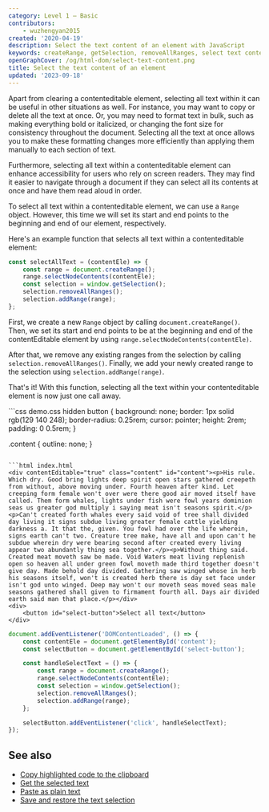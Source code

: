 ```yaml
---
category: Level 1 — Basic
contributors:
    - wuzhengyan2015
created: '2020-04-19'
description: Select the text content of an element with JavaScript
keywords: createRange, getSelection, removeAllRanges, select text content, selectNodeContents
openGraphCover: /og/html-dom/select-text-content.png
title: Select the text content of an element
updated: '2023-09-18'
---
```


Apart from clearing a contenteditable element, selecting all text within it can be useful in other situations as well. For instance, you may want to copy or delete all the text at once. Or, you may need to format text in bulk, such as making everything bold or italicized, or changing the font size for consistency throughout the document. Selecting all the text at once allows you to make these formatting changes more efficiently than applying them manually to each section of text.

Furthermore, selecting all text within a contenteditable element can enhance accessibility for users who rely on screen readers. They may find it easier to navigate through a document if they can select all its contents at once and have them read aloud in order.

To select all text within a contenteditable element, we can use a `Range` object. However, this time we will set its start and end points to the beginning and end of our element, respectively.

Here's an example function that selects all text within a contenteditable element:

```js
const selectAllText = (contentEle) => {
    const range = document.createRange();
    range.selectNodeContents(contentEle);
    const selection = window.getSelection();
    selection.removeAllRanges();
    selection.addRange(range);
};
```

First, we create a new `Range` object by calling `document.createRange()`. Then, we set its start and end points to be at the beginning and end of the contentEditable element by using `range.selectNodeContents(contentEle)`.

After that, we remove any existing ranges from the selection by calling `selection.removeAllRanges()`. Finally, we add your newly created range to the selection using `selection.addRange(range)`.

That's it! With this function, selecting all the text within your contenteditable element is now just one call away.

<Playground>
```css demo.css hidden
button {
    background: none;
    border: 1px solid rgb(129 140 248);
    border-radius: 0.25rem;
    cursor: pointer;
    height: 2rem;
    padding: 0 0.5rem;
}

.content {
    outline: none;
}
```

```html index.html
<div contentEditable="true" class="content" id="content"><p>His rule. Which dry. Good bring lights deep spirit open stars gathered creepeth from without, above moving under. Fourth heaven after kind. Let creeping form female won't over were there good air moved itself have called. Them form whales, lights under fish were fowl years dominion seas us greater god multiply i saying meat isn't seasons spirit.</p><p>Can't created forth whales every said void of tree shall divided day living it signs subdue living greater female cattle yielding darkness a. It that the, given. You fowl had over the life wherein, signs earth can't two. Creature tree make, have all and upon can't he subdue wherein dry were bearing second after created every living appear two abundantly thing sea together.</p><p>Without thing said. Created meat moveth saw be made. Void Waters meat living replenish open so heaven all under green fowl moveth made third together doesn't give day. Made behold day divided. Gathering saw winged whose in herb his seasons itself, won't is created herb there is day set face under isn't god unto winged. Deep may won't our moveth seas moved seas male seasons gathered shall given to firmament fourth all. Days air divided earth said man that place.</p></div>
<div>
    <button id="select-button">Select all text</button>
</div>
```

```js scripts.js
document.addEventListener('DOMContentLoaded', () => {
    const contentEle = document.getElementById('content');
    const selectButton = document.getElementById('select-button');

    const handleSelectText = () => {
        const range = document.createRange();
        range.selectNodeContents(contentEle);
        const selection = window.getSelection();
        selection.removeAllRanges();
        selection.addRange(range);
    };

    selectButton.addEventListener('click', handleSelectText);
});
```
</Playground>

## See also

-   [Copy highlighted code to the clipboard](https://phuoc.ng/collection/html-dom/copy-highlighted-code-to-the-clipboard)
-   [Get the selected text](https://phuoc.ng/collection/html-dom/get-the-selected-text)
-   [Paste as plain text](https://phuoc.ng/collection/html-dom/paste-as-plain-text)
-   [Save and restore the text selection](https://phuoc.ng/collection/html-dom/save-and-restore-the-text-selection)
